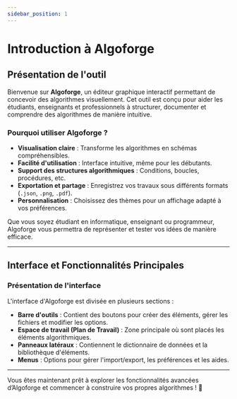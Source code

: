 ```yaml
---
sidebar_position: 1
---
```


# Introduction à Algoforge

## Présentation de l'outil

Bienvenue sur **Algoforge**, un éditeur graphique interactif permettant de concevoir des algorithmes visuellement. Cet outil est conçu pour aider les étudiants, enseignants et professionnels à structurer, documenter et comprendre des algorithmes de manière intuitive.

### Pourquoi utiliser Algoforge ?

- **Visualisation claire** : Transforme les algorithmes en schémas compréhensibles.
- **Facilité d'utilisation** : Interface intuitive, même pour les débutants.
- **Support des structures algorithmiques** : Conditions, boucles, procédures, etc.
- **Exportation et partage** : Enregistrez vos travaux sous différents formats (`.json`, `.png`, `.pdf`).
- **Personnalisation** : Choisissez des thèmes pour un affichage adapté à vos préférences.

Que vous soyez étudiant en informatique, enseignant ou programmeur, Algoforge vous permettra de représenter et tester vos idées de manière efficace.

---

## Interface et Fonctionnalités Principales

### Présentation de l'interface

L'interface d'Algoforge est divisée en plusieurs sections :

- **Barre d'outils** : Contient des boutons pour créer des éléments, gérer les fichiers et modifier les options.
- **Espace de travail (Plan de Travail)** : Zone principale où sont placés les éléments algorithmiques.
- **Panneaux latéraux** : Contiennent le dictionnaire de données et la bibliothèque d'éléments.
- **Menus** : Options pour gérer l'import/export, les préférences et les aides.

---

Vous êtes maintenant prêt à explorer les fonctionnalités avancées d’Algoforge et commencer à construire vos propres algorithmes ! 🚀
